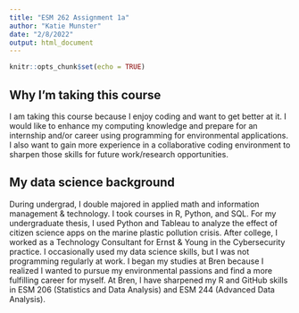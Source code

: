 ```yaml
---
title: "ESM 262 Assignment 1a"
author: "Katie Munster"
date: "2/8/2022"
output: html_document
---
```


```r
knitr::opts_chunk$set(echo = TRUE)
```

## Why I'm taking this course

I am taking this course because I enjoy coding and want to get better at it. I would like to enhance my computing knowledge and prepare for an internship and/or career using programming for environmental applications. I also want to gain more experience in a collaborative coding environment to sharpen those skills for future work/research opportunities.

## My data science background

During undergrad, I double majored in applied math and information management & technology. I took courses in R, Python, and SQL. For my undergraduate thesis, I used Python and Tableau to analyze the effect of citizen science apps on the marine plastic pollution crisis. After college, I worked as a Technology Consultant for Ernst & Young in the Cybersecurity practice. I occasionally used my data science skills, but I was not programming regularly at work. I began my studies at Bren because I realized I wanted to pursue my environmental passions and find a more fulfilling career for myself. At Bren, I have sharpened my R and GitHub skills in ESM 206 (Statistics and Data Analysis) and ESM 244 (Advanced Data Analysis).

